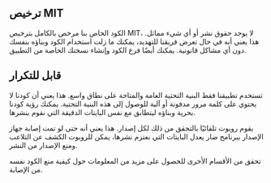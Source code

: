## ترخيص MIT

<div className="h-2"/>

الكود الخاص بنا مرخص بالكامل بترخيص MIT، لا يوجد حقوق نشر أو أي شيء مماثل. هذا يعني أنه في حال تعرض فريقنا للتهديد، يمكنك ما زلت استخدام الكود وبناؤه بنفسك دون أي مشاكل قانونية. يمكنك أيضًا فرع الكود وإنشاء نسختك الخاصة من التطبيق.

<div className="h-4"/>

## قابل للتكرار

<div className="h-2"/>

تستخدم تطبيقنا فقط البنية التحتية العامة والمتاحة على نطاق واسع. هذا يعني أن كودنا لا يحتوي على كلمة مرور مدفونة أو آلية للوصول إلى هذه البنية التحتية. يمكنك رؤية كودنا بحرية وبناؤه ليتطابق مع نفس البايتات الدقيقة التي نقوم بنشرها.

<div className="h-2"/>

يقوم روبوت تلقائيًا بالتحقق من ذلك لكل إصدار. هذا يعني أنه حتى لو تمت إصابة جهاز الإصدار ببرنامج ضار يعدل البايتات التي نعتزم نشرها، يمكن للروبوت الكشف عن التلاعب ومنع الإصدار من النشر.

<div className="h-2"/>

تحقق من الأقسام الأخرى للحصول على مزيد من المعلومات حول كيفية منع الكود نفسه من الإصابة.

